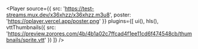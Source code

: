 
<Player
  source={{
    src: 'https://test-streams.mux.dev/x36xhzz/x36xhzz.m3u8',
    poster: 'https://oplayer.vercel.app/poster.png'
  }}
  plugins={[
    ui(),
    hls(),
    vttThumbnails({
      src: 'https://preview.zorores.com/4b/4b1a02c7ffcad4f1ee11cd6f474548cb/thumbnails/sprite.vtt'
    })
  ]}
/>
